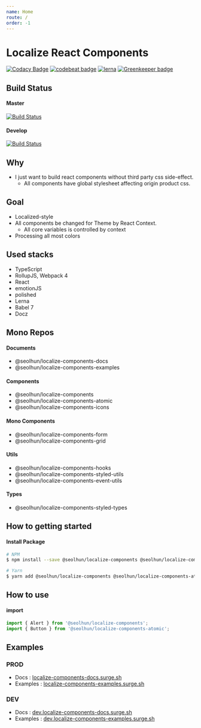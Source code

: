 ```yaml
---
name: Home
route: /
order: -1
---
```

# Localize React Components

[![Codacy Badge](https://api.codacy.com/project/badge/Grade/87c0d9f96fc74d94b60c0c397a6b30c6)](https://www.codacy.com/app/shun10114/localize-components?utm_source=github.com&amp;utm_medium=referral&amp;utm_content=Seolhun/localize-components&amp;utm_campaign=Badge_Grade)
[![codebeat badge](https://codebeat.co/badges/2ab413e3-946a-4719-bb75-07e76851cbba)](https://codebeat.co/projects/github-com-seolhun-localize-components-master)
[![lerna](https://img.shields.io/badge/maintained%20with-lerna-cc00ff.svg)](https://lernajs.io/) [![Greenkeeper badge](https://badges.greenkeeper.io/Seolhun/localize-components.svg)](https://greenkeeper.io/)

## Build Status

#### Master
[![Build Status](https://travis-ci.com/Seolhun/localize-components.svg?branch=master)](https://travis-ci.com/Seolhun/localize-components)

#### Develop
[![Build Status](https://travis-ci.com/Seolhun/localize-components.svg?branch=develop)](https://travis-ci.com/Seolhun/localize-components)

## Why
- I just want to build react components without third party css side-effect.
  - All components have global stylesheet affecting origin product css.

## Goal
- Localized-style
- All components be changed for Theme by React Context.
  - All core variables is controlled by context
- Processing all most colors

## Used stacks
- TypeScript
- RollupJS, Webpack 4
- React
- emotionJS
- polished
- Lerna
- Babel 7
- Docz

## Mono Repos
#### Documents
- @seolhun/localize-components-docs
- @seolhun/localize-components-examples

#### Components
- @seolhun/localize-components
- @seolhun/localize-components-atomic
- @seolhun/localize-components-icons

#### Mono Components
- @seolhun/localize-components-form
- @seolhun/localize-components-grid

#### Utils
- @seolhun/localize-components-hooks
- @seolhun/localize-components-styled-utils
- @seolhun/localize-components-event-utils

#### Types
- @seolhun/localize-components-styled-types


## How to getting started
#### Install Package


```bash
# NPM
$ npm install --save @seolhun/localize-components @seolhun/localize-components-atomic

# Yarn
$ yarn add @seolhun/localize-components @seolhun/localize-components-atomic
```

## How to use
#### import
```js
import { Alert } from '@seolhun/localize-components';
import { Button } from '@seolhun/localize-components-atomic';
```

## Examples
### PROD
- Docs : [localize-components-docs.surge.sh](http://localize-components-docs.surge.sh/#/)
- Examples : [localize-components-examples.surge.sh](http://localize-components-examples.surge.sh/#/)

### DEV
- Docs : [dev.localize-components-docs.surge.sh](http://dev.localize-components-docs.surge.sh/#/)
- Examples : [dev.localize-components-examples.surge.sh](http://dev.localize-components-examples.surge.sh/#/)
